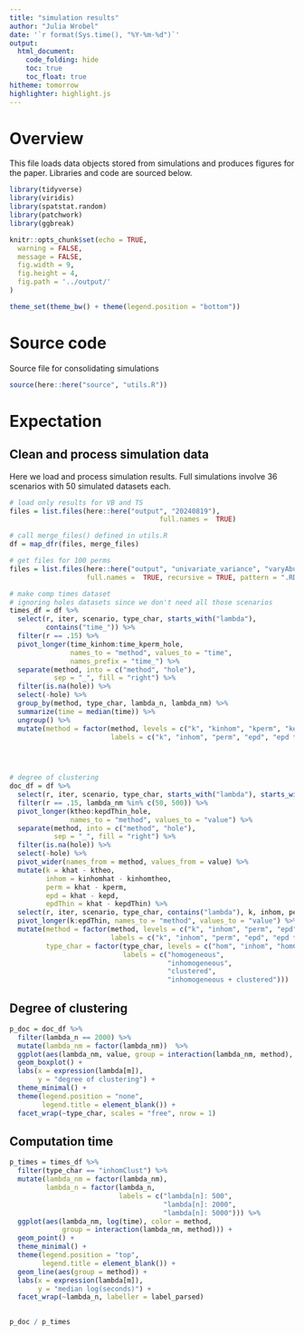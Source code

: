 ```yaml
---
title: "simulation results"
author: "Julia Wrobel"
date: '`r format(Sys.time(), "%Y-%m-%d")`'
output:
  html_document: 
    code_folding: hide
    toc: true
    toc_float: true
hitheme: tomorrow
highlighter: highlight.js
---
```


# Overview

This file loads data objects stored from simulations and produces figures for the paper. Libraries and code are sourced below. 

```r
library(tidyverse)
library(viridis)
library(spatstat.random)
library(patchwork)
library(ggbreak)

knitr::opts_chunk$set(echo = TRUE,
  warning = FALSE,
  message = FALSE,
  fig.width = 9,
  fig.height = 4,
  fig.path = '../output/'
)

theme_set(theme_bw() + theme(legend.position = "bottom"))
```

# Source code

Source file for consolidating simulations

```r
source(here::here("source", "utils.R"))
```


# Expectation

## Clean and process simulation data

Here we load and process simulation results. Full simulations involve 36 scenarios with 50 simulated datasets each.


```r
# load only results for VB and TS
files = list.files(here::here("output", "20240819"), 
									 full.names =  TRUE)

# call merge_files() defined in utils.R
df = map_dfr(files, merge_files)
```


```r
# get files for 100 perms
files = list.files(here::here("output", "univariate_variance", "varyAbundance_permOnly"),
                   full.names =  TRUE, recursive = TRUE, pattern = ".RDA")

```



```r
# make comp times dataset
# ignoring holes datasets since we don't need all those scenarios
times_df = df %>%
  select(r, iter, scenario, type_char, starts_with("lambda"),
         contains("time_")) %>%
  filter(r == .15) %>%
  pivot_longer(time_kinhom:time_kperm_hole, 
               names_to = "method", values_to = "time",
               names_prefix = "time_") %>%
  separate(method, into = c("method", "hole"), 
           sep = "_", fill = "right") %>%
  filter(is.na(hole)) %>%
  select(-hole) %>%
  group_by(method, type_char, lambda_n, lambda_nm) %>%
  summarize(time = median(time)) %>%
  ungroup() %>%
  mutate(method = factor(method, levels = c("k", "kinhom", "kperm", "kepd", "kepdThin"),
                         labels = c("k", "inhom", "perm", "epd", "epd thin")))
  



# degree of clustering
doc_df = df %>%
  select(r, iter, scenario, type_char, starts_with("lambda"), starts_with("k")) %>%
  filter(r == .15, lambda_nm %in% c(50, 500)) %>%
  pivot_longer(ktheo:kepdThin_hole, 
               names_to = "method", values_to = "value") %>%
  separate(method, into = c("method", "hole"), 
           sep = "_", fill = "right") %>%
  filter(is.na(hole)) %>%
  select(-hole) %>%
  pivot_wider(names_from = method, values_from = value) %>%
  mutate(k = khat - ktheo,
         inhom = kinhomhat - kinhomtheo,
         perm = khat - kperm,
         epd = khat - kepd,
         epdThin = khat - kepdThin) %>%
  select(r, iter, scenario, type_char, contains("lambda"), k, inhom, perm, epd, epdThin) %>%
  pivot_longer(k:epdThin, names_to = "method", values_to = "value") %>%
  mutate(method = factor(method, levels = c("k", "inhom", "perm", "epd", "epdThin"),
                         labels = c("k", "inhom", "perm", "epd", "epd thin")),
         type_char = factor(type_char, levels = c("hom", "inhom", "homClust", "inhomClust"),
                            labels = c("homogeneous",
                                       "inhomogeneous",
                                       "clustered",
                                       "inhomogeneous + clustered")))
```





## Degree of clustering


```r
p_doc = doc_df %>%
  filter(lambda_n == 2000) %>%
  mutate(lambda_nm = factor(lambda_nm))  %>%
  ggplot(aes(lambda_nm, value, group = interaction(lambda_nm, method), fill = method)) +
  geom_boxplot() +
  labs(x = expression(lambda[m]),
       y = "degree of clustering") +
  theme_minimal() +
  theme(legend.position = "none",
        legend.title = element_blank()) +
  facet_wrap(~type_char, scales = "free", nrow = 1)
```



## Computation time


```r
p_times = times_df %>%
  filter(type_char == "inhomClust") %>%
  mutate(lambda_nm = factor(lambda_nm),
         lambda_n = factor(lambda_n,
                           labels = c("lambda[n]: 500",
                                      "lambda[n]: 2000",
                                      "lambda[n]: 5000"))) %>%
  ggplot(aes(lambda_nm, log(time), color = method, 
             group = interaction(lambda_nm, method))) +
  geom_point() +
  theme_minimal() + 
  theme(legend.position = "top",
        legend.title = element_blank()) +
  geom_line(aes(group = method)) +
  labs(x = expression(lambda[m]),
       y = "median log(seconds)") +
  facet_wrap(~lambda_n, labeller = label_parsed)
  
```




```r
p_doc / p_times
```




